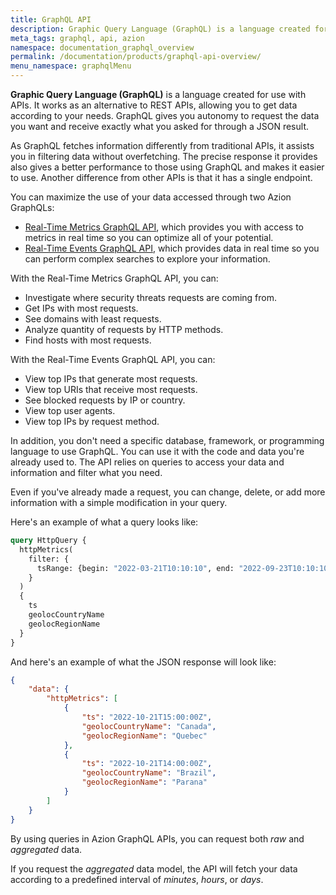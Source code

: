 ```yaml
---
title: GraphQL API
description: Graphic Query Language (GraphQL) is a language created for use with APIs. It works as an alternative to REST APIs, allowing you to get data according to your needs. GraphQL gives you autonomy to request the data you want and receive exactly what you asked for through a JSON result.
meta_tags: graphql, api, azion
namespace: documentation_graphql_overview
permalink: /documentation/products/graphql-api-overview/
menu_namespace: graphqlMenu
---
```


**Graphic Query Language (GraphQL)** is a language created for use with APIs. It works as an alternative to REST APIs, allowing you to get data according to your needs. GraphQL gives you autonomy to request the data you want and receive exactly what you asked for through a JSON result.

As GraphQL fetches information differently from traditional APIs, it assists you in filtering data without overfetching. The precise response it provides also gives a better performance to those using GraphQL and makes it easier to use. Another difference from other APIs is that it has a single endpoint.

You can maximize the use of your data accessed through two Azion GraphQLs:

- [Real-Time Metrics GraphQL API](/en/documentation/products/real-time-metrics/), which provides you with access to metrics in real time so you can optimize all of your potential.
- [Real-Time Events GraphQL API](/en/documentation/products/real-time-events/), which provides data in real time so you can perform complex searches to explore your information.

With the Real-Time Metrics GraphQL API, you can:

- Investigate where security threats requests are coming from.
- Get IPs with most requests.
- See domains with least requests.
- Analyze quantity of requests by HTTP methods.
- Find hosts with most requests.

With the Real-Time Events GraphQL API, you can:

- View top IPs that generate most requests.
- View top URIs that receive most requests.
- See blocked requests by IP or country.
- View top user agents.
- View top IPs by request method.

In addition, you don't need a specific database, framework, or programming language to use GraphQL. You can use it with the code and data you're already used to. The API relies on queries to access your data and information and filter what you need.

Even if you've already made a request, you can change, delete, or add more information with a simple modification in your query.

Here's an example of what a query looks like:

```graphql
query HttpQuery {
  httpMetrics(
    filter: {
      tsRange: {begin: "2022-03-21T10:10:10", end: "2022-09-23T10:10:10"}
    }
  ) 
  {	
    ts
    geolocCountryName
    geolocRegionName
  }
}
```

And here's an example of what the JSON response will look like:

```json
{
    "data": {
        "httpMetrics": [
            {
                "ts": "2022-10-21T15:00:00Z",
                "geolocCountryName": "Canada",
                "geolocRegionName": "Quebec"
            },
            {
                "ts": "2022-10-21T14:00:00Z",
                "geolocCountryName": "Brazil",
                "geolocRegionName": "Parana"
            }
        ]
    }
}
```

By using queries in Azion GraphQL APIs, you can request both *raw* and *aggregated* data.

If you request the *aggregated* data model, the API will fetch your data according to a predefined interval of *minutes*, *hours*, or *days*.
